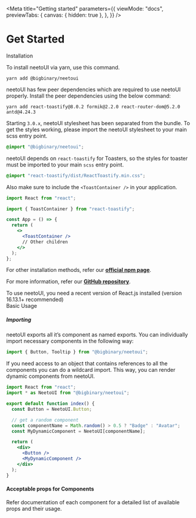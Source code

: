 
<Meta
  title="Getting started"
  parameters={{
    viewMode: "docs",
    previewTabs: {
      canvas: { hidden: true },
    },
  }}
/>

<style>{`

`}</style>

# Get Started

<div className="subheading">Installation</div>

To install neetoUI via yarn, use this command.

<div className="sbdocs-install-code">

```
yarn add @bigbinary/neetoui
```

</div>

neetoUI has few peer dependencies which are required to use neetoUI properly. Install the peer dependencies using the below command:

<div className="sbdocs-install-code">

```
yarn add react-toastify@8.0.2 formik@2.2.0 react-router-dom@5.2.0 antd@4.24.3
```

</div>

Starting `3.0.x`, neetoUI stylesheet has been separated from the bundle. To get the styles working, please import the neetoUI stylesheet to your main scss entry point.

```css
@import "@bigbinary/neetoui";
```

neetoUI depends on `react-toastify` for Toasters, so the styles for toaster must be imported to your main `scss` entry point.

```css
@import "react-toastify/dist/ReactToastify.min.css";
```

Also make sure to include the `<ToastContainer />` in your application.

```jsx
import React from "react";

import { ToastContainer } from "react-toastify";

const App = () => {
  return (
    <>
      <ToastContainer />
      // Other children
    </>
  );
};
```

For other installation methods, refer our [**official npm page**](https://www.npmjs.com/package/@bigbinary/neetoui).

For more information, refer our [**GitHub repository**](https://github.com/bigbinary/neeto-ui).

<div className="tip-wrapper">
  <span className="tip">
    To use neetoUI, you need a recent version of React.js installed (version
    16.13.1+ recommended)
  </span>
</div>

<div className="subheading">Basic Usage</div>

##### Importing

neetoUI exports all it’s component as named exports. You can individually import necessary components in the following way:

```jsx
import { Button, Tooltip } from "@bigbinary/neetoui";
```

If you need access to an object that contains references to all the components you can do a wildcard import. This way, you can render dynamic components from neetoUI.

```jsx
import React from "react";
import * as NeetoUI from "@bigbinary/neetoui";

export default function index() {
  const Button = NeetoUI.Button;

  // get a random component
  const componentName = Math.random() > 0.5 ? "Badge" : "Avatar";
  const MyDynamicComponent = NeetoUI[componentName];

  return (
    <div>
      <Button />
      <MyDynamicComponent />
    </div>
  );
}
```

#### Acceptable props for Components

Refer documentation of each component for a detailed list of available props and their usage.
